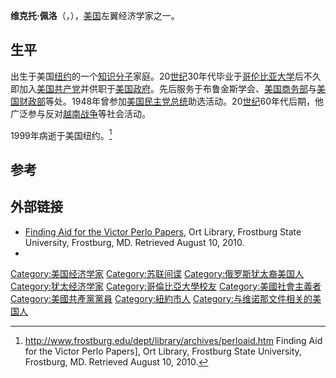{{Infobox economist<!-- Economist Category -->
 | school_tradition = 
 | color            = 绿色
 <!-- Image -->
 | image            = 
 | image_size       = 
 | caption          = 
 <!-- Information -->
 | name             =维克托·佩洛<br />Victor Perlo
 | birth_date       = 1912年5月15日
 | birth_place      = {{USA}}[[紐約州|紐約州]][[纽约|纽约]][[皇后鎮|皇后鎮]]
 | lived      = 
 | death_date       = {{death date and age|1999|12|1|1912|5|15}}
 | death_place      = {{USA}}[[纽约州|纽约州]]{{link-en|哈德遜河畔克羅頓|Croton-on-Hudson, New York}}
 | nationality      = {{USA}}
 | ethnicity        =
 | field            =
 | influences       = 
 | influenced       = 
 | contributions    = [[经济学|经济学]]
}}
'''维克托·佩洛'''（{{lang-en|'''Victor Perlo'''}}，{{bd|1912年|5月15日|1999年|12月1日}}），[[美国|美国]]左翼经济学家之一。

==生平==
出生于美国[[纽约|纽约]]的一个[[知识分子|知识分子]]家庭。20[[世纪|世纪]]30年代毕业于[[哥伦比亚大学|哥伦比亚大学]]后不久即加入[[美国共产党|美国共产党]]并供职于[[美国政府|美国政府]]。先后服务于布鲁金斯学会、[[美国商务部|美国商务部]]与[[美国财政部|美国财政部]]等处。1948年曾参加[[美国民主党|美国民主党]][[总统|总统]]助选活动。20[[世纪|世纪]]60年代后期，他广泛参与反对[[越南战争|越南战争]]等社会活动。

1999年病逝于美国纽约。<ref>http://www.frostburg.edu/dept/library/archives/perloaid.htm {{Wayback|url=http://www.frostburg.edu/dept/library/archives/perloaid.htm |date=20111001051928 }} Finding Aid for the Victor Perlo Papers], Ort Library, Frostburg State University, Frostburg, MD. Retrieved August 10, 2010.</ref>

== 参考 ==
{{reflist}}

==外部链接==
* [https://web.archive.org/web/20111001051928/http://www.frostburg.edu/dept/library/archives/perloaid.htm Finding Aid for the Victor Perlo Papers], Ort Library, Frostburg State University, Frostburg, MD. Retrieved August 10, 2010.
*{{Citation
  | last = Vassiliev
  | first = Alexander
  | title = Alexander Vassiliev’s Notes on Anatoly Gorsky’s December 1948 Memo on Compromised American Sources and Networks
  | work = 
  | publisher = 
  | year = 2003
  | url = http://www.wilsoncenter.org/event/alexander-vassilievs-notebooks-and-the-documentation-soviet-intelligence-operations-the-unit-0
  | accessdate = 2012-04-21
  | archive-date = 2019-04-21
  | archive-url = https://web.archive.org/web/20190421090334/https://www.wilsoncenter.org/event/alexander-vassilievs-notebooks-and-the-documentation-soviet-intelligence-operations-the-unit-0
  | dead-url = no
  }}

{{苏联间谍}}
{{Authority control}}
{{DEFAULTSORT:Perlo, Victor}}
[[Category:美国经济学家|Category:美国经济学家]]
[[Category:苏联间谍|Category:苏联间谍]]
[[Category:俄罗斯犹太裔美国人|Category:俄罗斯犹太裔美国人]]
[[Category:犹太经济学家|Category:犹太经济学家]]
[[Category:哥倫比亞大學校友|Category:哥倫比亞大學校友]]
[[Category:美國社會主義者|Category:美國社會主義者]]
[[Category:美國共產黨黨員|Category:美國共產黨黨員]]
[[Category:紐約市人|Category:紐約市人]]
[[Category:与维诺那文件相关的美国人|Category:与维诺那文件相关的美国人]]